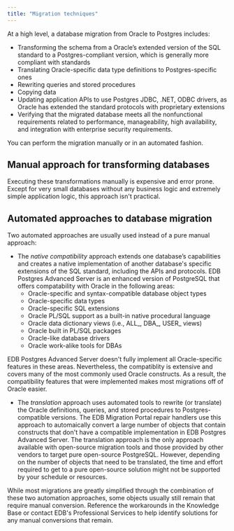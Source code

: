 ```yaml
---
title: "Migration techniques"
---
```


At a high level, a database migration from Oracle to Postgres includes:	

-  Transforming the schema from a Oracle’s extended version of the SQL standard to a Postgres-compliant version, which is generally more compliant with standards  
-  Translating Oracle-specific data type definitions to Postgres-specific ones  
-  Rewriting queries and stored procedures  
-  Copying data  
-  Updating application APIs to use Postgres JDBC, .NET, ODBC drivers, as Oracle has extended the standard protocols with proprietary extensions				
-  Verifying that the migrated database meets all the nonfunctional requirements related to performance, manageability, high availability, and integration with enterprise security requirements. 

You can perform the migration manually or in an automated fashion.

## Manual approach for transforming databases

Executing these transformations manually is expensive and error prone. Except for very small databases without any business logic and extremely simple application logic, this approach isn't practical.

## Automated approaches to database migration 

Two automated approaches are usually used instead of a pure manual approach: 	

-  The *native compatibility* approach extends one database’s capabilities and creates a native implementation of another database's specific extensions of the SQL standard, including the APIs and protocols. EDB Postgres Advanced Server is an enhanced version of PostgreSQL that offers compatability with Oracle in the following areas:
    - Oracle-specific and syntax-compatible database object types
    - Oracle-specific data types
    - Oracle-specific SQL extensions
    - Oracle PL/SQL support as a built-in native procedural language
    - Oracle data dictionary views (i.e., ALL_, DBA_, USER_ views)
    - Oracle built in PL/SQL packages
    - Oracle-like database drivers
    - Oracle work-alike tools for DBAs
  
  EDB Postgres Advanced Server doesn't fully implement all Oracle-specific features in these areas.  Nevertheless, the compatiblity is extensive and covers many of the most commonly used Oracle constructs. As a result, the compatibility features that were implemented makes most migrations off of Oracle easier.
  
-  The *translation* approach uses automated tools to rewrite (or translate) the Oracle definitions, queries, and stored procedures to Postgres-compatible versions. The EDB Migration Portal repair handlers use this approach to automaically convert a large number of objects that contain constructs that don't have a compatible implementation in EDB Postgres Advanced Server. The translation approach is the only approach available with open-source migration tools and those provided by other vendors to target pure open-source PostgreSQL. However, depending on the number of objects that need to be translated, the time and effort required to get to a pure open-source solution might not be supported by your schedule or resources.

While most migrations are greatly simplified through the combination of these two automation approaches, some objects usually still remain that require manual conversion. Reference the workarounds in the Knowledge Base or contact EDB's Professional Services to help identify solutions for any manual conversions that remain. 
